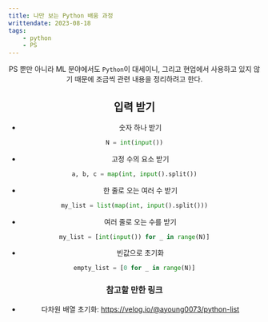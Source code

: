 ---
title: 나만 보는 Python 배움 과정
writtendate: 2023-08-18
tags:
    - python
    - PS
---

<Header />


PS 뿐만 아니라 ML 분야에서도 `Python`이 대세이니, 그리고 현업에서 사용하고 있지 않기 때문에 조금씩 관련 내용을 정리하려고 한다.

## 입력 받기

- 숫자 하나 받기
```python
N = int(input())
```

- 고정 수의 요소 받기
```python
a, b, c = map(int, input().split())
```

- 한 줄로 오는 여러 수 받기
```python
my_list = list(map(int, input().split()))
```

- 여러 줄로 오는 수를 받기
```python
my_list = [int(input()) for _ in range(N)]
```

- 빈값으로 초기화
```python
empty_list = [0 for _ in range(N)]
```

### 참고할 만한 링크

- 다차원 배열 초기화: https://velog.io/@ayoung0073/python-list

<TagList />
<Comment />